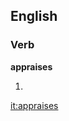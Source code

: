 
==English==

===Verb===
'''appraises'''

# {{third-person singular of|[[appraise]]}}

[[it:appraises]]